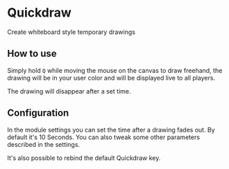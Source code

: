 
# Quickdraw

Create whiteboard style temporary drawings

## How to use

<ImageButBetter src="/images/Quickdraw/Quickdraw.png" alt="Quickdraw in action" width={2000} height={2000} className={styles.wikiimage}/>

Simply hold `Q` while moving the mouse on the canvas to draw freehand,
the drawing will be in your user color and will be displayed live to all
players.

The drawing will disappear after a set time.

## Configuration

<ImageButBetter src="/images/Quickdraw/Qdsett.png" alt="Quickdraw Settings" width={2000} height={2000} className={styles.wikiimage}/>

In the module settings you can set the time after a drawing fades out.
By default it's 10 Seconds. You can also tweak some other parameters
described in the settings.

It's also possible to rebind the default Quickdraw key.
